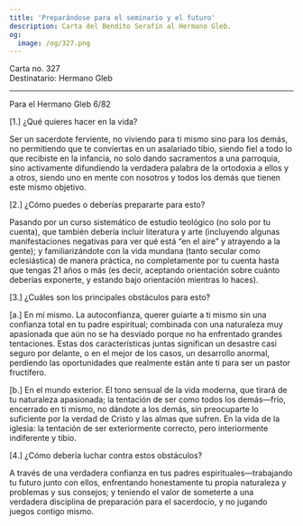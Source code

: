 ```yaml
---
title: 'Preparándose para el seminario y el futuro'
description: Carta del Bendito Serafín al Hermano Gleb.
og:
  image: /og/327.png
---
```


<div style={{textAlign:'right', fontFamily:'monospace'}}>Carta no. 327</div>
<div style={{textAlign:'left', fontFamily:'monospace'}}>Destinatario: Hermano Gleb</div>

---

Para el Hermano Gleb 6/82

[1.] ¿Qué quieres hacer en la vida?

Ser un sacerdote ferviente, no viviendo para ti mismo sino para los demás, no permitiendo que te conviertas en un asalariado tibio, siendo fiel a todo lo que recibiste en la infancia, no solo dando sacramentos a una parroquia, sino activamente difundiendo la verdadera palabra de la ortodoxia a ellos y a otros, siendo uno en mente con nosotros y todos los demás que tienen este mismo objetivo.

[2.] ¿Cómo puedes o deberías prepararte para esto?

Pasando por un curso sistemático de estudio teológico (no solo por tu cuenta), que también debería incluir literatura y arte (incluyendo algunas manifestaciones negativas para ver qué está “en el aire” y atrayendo a la gente); y familiarizándote con la vida mundana (tanto secular como eclesiástica) de manera práctica, no completamente por tu cuenta hasta que tengas 21 años o más (es decir, aceptando orientación sobre cuánto deberías exponerte, y estando bajo orientación mientras lo haces).

[3.] ¿Cuáles son los principales obstáculos para esto?

[a.] En mí mismo. La autoconfianza, querer guiarte a ti mismo sin una confianza total en tu padre espiritual; combinada con una naturaleza muy apasionada que aún no se ha desviado porque no ha enfrentado grandes tentaciones. Estas dos características juntas significan un desastre casi seguro por delante, o en el mejor de los casos, un desarrollo anormal, perdiendo las oportunidades que realmente están ante ti para ser un pastor fructífero.

[b.] En el mundo exterior. El tono sensual de la vida moderna, que tirará de tu naturaleza apasionada; la tentación de ser como todos los demás—frío, encerrado en ti mismo, no dándote a los demás, sin preocuparte lo suficiente por la verdad de Cristo y las almas que sufren. En la vida de la iglesia: la tentación de ser exteriormente correcto, pero interiormente indiferente y tibio.

[4.] ¿Cómo debería luchar contra estos obstáculos?

A través de una verdadera confianza en tus padres espirituales—trabajando tu futuro junto con ellos, enfrentando honestamente tu propia naturaleza y problemas y sus consejos; y teniendo el valor de someterte a una verdadera disciplina de preparación para el sacerdocio, y no jugando juegos contigo mismo.
